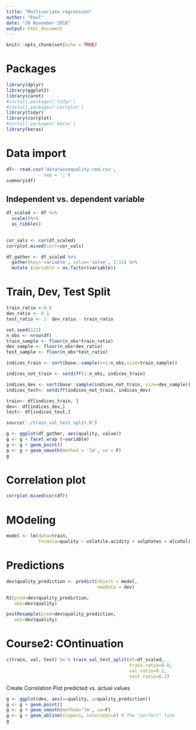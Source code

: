 ---
title: "Multivariate_regression"
author: "Paul"
date: "26 November 2018"
output: html_document
---

```{r setup, include=FALSE}
knitr::opts_chunk$set(echo = TRUE)
```

# Packages

```{r}
library(dplyr)
library(ggplot2)
library(caret)
#install.packages('tidyr')
#install.packages('corrplot')
library(tidyr)
library(corrplot)
#install.packages('keras')
library(keras)
```

# Data import

```{r}
df<- read.csv('data/winequality-red.csv',
              sep = ';')
summary(df)
```

## Independent vs. dependent variable

```{r}
df_scaled <- df %>%
  scale()%>%
  as_tibble()
  
```


```{r}
cor_vals <- cor(df_scaled)
corrplot.mixed(corr=cor_vals)
```


```{r}
df_gather <- df_scaled %>%
  gather(key='variable', value='value', 1:11) %>%
  mutate (variable = as.factor(variable))
```

# Train, Dev, Test Split

```{r}
train_ratio <-0.8
dev_ratio <- 0.1
test_ratio <- 1- dev_ratio - train_ratio
```


```{r}
set.seed(123)
n_obs <- nrow(df)
train_sample <- floor(n_obs*train_ratio)
dev_sample <- floor(n_obs*dev_ratio)
test_sample <- floor(n_obs*test_ratio)

indices_train <- sort(base::sample(x=1:n_obs,size=train_sample))

indices_not_train <- setdiff(1:n_obs, indices_train)

indices_dev <- sort(base::sample(indices_not_train, size=dev_sample))
indices_test<- setdiff(indices_not_train, indices_dev)

train<- df[indices_train, ]
dev<- df[indices_dev,]
test<- df[indices_test,]

```


```{r}
source('./train_val_test_split.R')
```



```{r}
g <- ggplot(df_gather, aes(quality, value))
g <- g + facet_wrap (~variable)
g <- g + geom_point()
g <- g + geom_smooth(method = 'lm', se = F)
g
```

# Correlation plot

```{r}
corrplot.mixed(cor(df))
```

# MOdeling

```{r}
model <- lm(data=train,
            formula=quality ~ volatile.acidity + sulphates + alcohol)
```

# Predictions

```{r}
dev$quality_prediction <- predict(object = model, 
                                  newdata = dev)
```


```{r}
R2(pred=dev$quality_prediction,
   obs=dev$quality)
```

```{r}
postResample(pred=dev$quality_prediction,
   obs=dev$quality)
```



# Course2: COntinuation

```{r}
c(train, val, test) %<-% train_val_test_split(df=df_scaled,
                                              train_ratio=0.8,
                                              val_ratio=0.1,
                                              test_ratio=0.1)
```

Create Correlation Plot predicted vs. actual values

```{r}
g <- ggplot(dev, aes(x=quality, y=quality_prediction))
g <- g + geom_point()
g <- g + geom_smooth(method='lm', se=F)
g <- g + geom_abline(slope=1, intercept=0) # The "perfect" line
g
```


